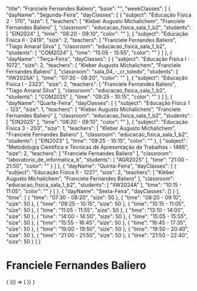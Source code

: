 
  "title": "Franciele Fernandes Baliero",
  "base": "",
  "weekClasses": [
    {
      "dayName": "Segunda-Feira",
      "dayClasses": [
        {
          "subject": "Educação Física 2 - 170",
          "size": 1,
          "teachers": [
            "Kleber Augusto Michalichem",
            "Franciele Fernandes Baliero"
          ],
          "classroom": "educacao_fisica_sala_1_b2",
          "students": [
            "EIN2024"
          ],
          "time": "08:20 - 09:10",
          "color": ""
        },
        {
          "subject": "Educação Física II - 2419",
          "size": 2,
          "teachers": [
            "Franciele Fernandes Baliero",
            "Tiago Amaral Silva"
          ],
          "classroom": "educacao_fisica_sala_1_b2",
          "students": [
            "COM2024"
          ],
          "time": "15:05 - 15:55",
          "color": ""
        }
      ]
    },
    {
      "dayName": "Terça-Feira",
      "dayClasses": [
        {
          "subject": "Educação Física I - 1072",
          "size": 2,
          "teachers": [
            "Kleber Augusto Michalichem",
            "Franciele Fernandes Baliero"
          ],
          "classroom": "sala_04_-_cr_toledo",
          "students": [
            "IIW2025A"
          ],
          "time": "07:30 - 08:20",
          "color": ""
        },
        {
          "subject": "Educação Física I - 2323",
          "size": 2,
          "teachers": [
            "Franciele Fernandes Baliero",
            "Tiago Amaral Silva"
          ],
          "classroom": "educacao_fisica_sala_1_b2",
          "students": [
            "COM2025"
          ],
          "time": "09:25 - 10:15",
          "color": ""
        }
      ]
    },
    {
      "dayName": "Quarta-Feira",
      "dayClasses": [
        {
          "subject": "Educação Física 1 - 123",
          "size": 1,
          "teachers": [
            "Kleber Augusto Michalichem",
            "Franciele Fernandes Baliero"
          ],
          "classroom": "educacao_fisica_sala_1_b2",
          "students": [
            "EIN2025"
          ],
          "time": "08:20 - 09:10",
          "color": ""
        },
        {
          "subject": "Educação Física 3 - 203",
          "size": 1,
          "teachers": [
            "Kleber Augusto Michalichem",
            "Franciele Fernandes Baliero"
          ],
          "classroom": "educacao_fisica_sala_1_b2",
          "students": [
            "EIN2023"
          ],
          "time": "09:25 - 10:15",
          "color": ""
        },
        {
          "subject": "Metodologia Científica e Técnicas de Apresentação de Trabalhos - 1466",
          "size": 2,
          "teachers": [
            "Franciele Fernandes Baliero"
          ],
          "classroom": "laboratorio_de_informatica_b",
          "students": [
            "AGR2025"
          ],
          "time": "21:00 - 21:50",
          "color": ""
        }
      ]
    },
    {
      "dayName": "Quinta-Feira",
      "dayClasses": [
        {
          "subject": "Educação Física II - 1227",
          "size": 2,
          "teachers": [
            "Kleber Augusto Michalichem",
            "Franciele Fernandes Baliero"
          ],
          "classroom": "educacao_fisica_sala_1_b2",
          "students": [
            "IIW2024A"
          ],
          "time": "10:15 - 11:05",
          "color": ""
        }
      ]
    },
    {
      "dayName": "Sexta-Feira",
      "dayClasses": []
    }
  ],
  "time": [
    {
      "time": "07:30 - 08:20",
      "size": 50
    },
    {
      "time": "08:20 - 09:10",
      "size": 50
    },
    {
      "time": "09:25 - 10:15",
      "size": 50
    },
    {
      "time": "10:15 - 11:05",
      "size": 50
    },
    {
      "time": "11:05 - 11:55",
      "size": 50
    },
    {
      "time": "13:10 - 14:00",
      "size": 50
    },
    {
      "time": "14:00 - 14:50",
      "size": 50
    },
    {
      "time": "15:05 - 15:55",
      "size": 50
    },
    {
      "time": "15:55 - 16:45",
      "size": 50
    },
    {
      "time": "16:45 - 17:35",
      "size": 50
    },
    {
      "time": "19:00 - 19:50",
      "size": 50
    },
    {
      "time": "19:50 - 20:40",
      "size": 50
    },
    {
      "time": "21:00 - 21:50",
      "size": 50
    },
    {
      "time": "21:50 - 22:40",
      "size": 50
    }
  ]
}

# Franciele Fernandes Baliero

<div>
  {
    <BrowserOnly>
      {() => (
        <Grid
          title={data.title}
          weekClasses={data.weekClasses}
          time={data.time}
        />
      )}
    </BrowserOnly>
  }
</div>
